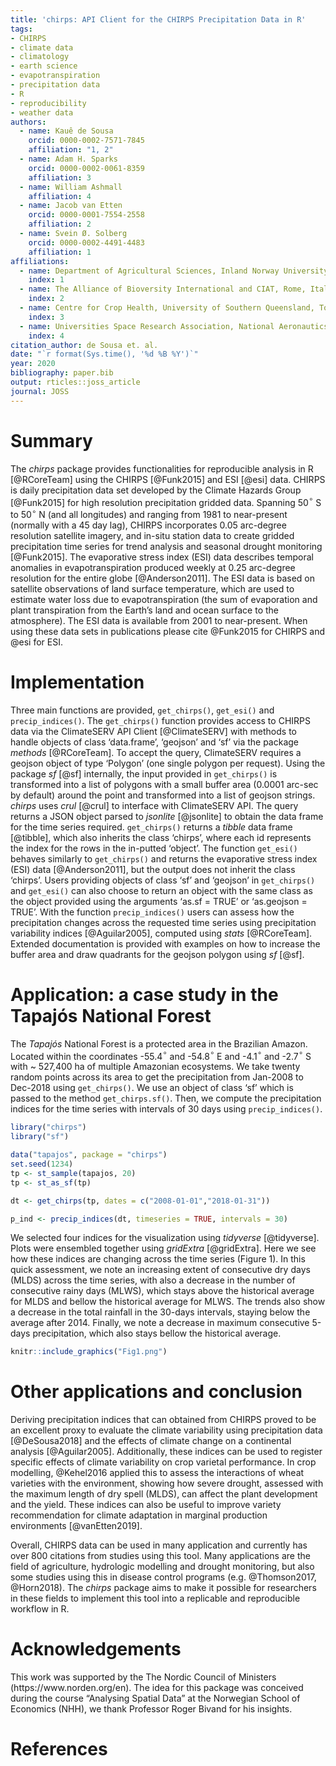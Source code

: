 ```yaml
---
title: 'chirps: API Client for the CHIRPS Precipitation Data in R'
tags:
- CHIRPS
- climate data
- climatology
- earth science
- evapotranspiration
- precipitation data
- R
- reproducibility
- weather data
authors:
  - name: Kauê de Sousa
    orcid: 0000-0002-7571-7845
    affiliation: "1, 2"
  - name: Adam H. Sparks
    orcid: 0000-0002-0061-8359
    affiliation: 3
  - name: William Ashmall
    affiliation: 4
  - name: Jacob van Etten
    orcid: 0000-0001-7554-2558
    affiliation: 2
  - name: Svein Ø. Solberg
    orcid: 0000-0002-4491-4483
    affiliation: 1
affiliations:
  - name: Department of Agricultural Sciences, Inland Norway University of Applied Sciences, Hamar, Norway
    index: 1
  - name: The Alliance of Bioversity International and CIAT, Rome, Italy
    index: 2
  - name: Centre for Crop Health, University of Southern Queensland, Toowoomba, Australia
    index: 3
  - name: Universities Space Research Association, National Aeronautics and Space Administration (NASA), Huntsville, USA
    index: 4
citation_author: de Sousa et. al.
date: "`r format(Sys.time(), '%d %B %Y')`"
year: 2020
bibliography: paper.bib
output: rticles::joss_article
journal: JOSS
---
```


# Summary

The *chirps* package provides functionalities for reproducible analysis in R [@RCoreTeam] using the CHIRPS [@Funk2015] and ESI [@esi] data. CHIRPS is daily precipitation data set developed by the Climate Hazards Group [@Funk2015] for high resolution precipitation gridded data. Spanning 50$^{\circ}$ S to 50$^{\circ}$ N (and all longitudes) and ranging from 1981 to near-present (normally with a 45 day lag), CHIRPS incorporates 0.05 arc-degree resolution satellite imagery, and in-situ station data to create gridded precipitation time series for trend analysis and seasonal drought monitoring [@Funk2015]. The evaporative stress index (ESI) data describes temporal anomalies in evapotranspiration produced weekly at 0.25 arc-degree resolution for the entire globe [@Anderson2011]. The ESI data is based on satellite observations of land surface temperature, which are used to estimate water loss due to evapotranspiration (the sum of evaporation and plant transpiration from the Earth's land and ocean surface to the atmosphere). The ESI data is available from 2001 to near-present. When using these data sets in publications please cite @Funk2015 for CHIRPS and @esi for ESI.

# Implementation

Three main functions are provided, `get_chirps()`, `get_esi()` and `precip_indices()`. The `get_chirps()` function provides access to CHIRPS data via the ClimateSERV API Client [@ClimateSERV] with methods to handle objects of class 'data.frame', 'geojson' and 'sf' via the package *methods* [@RCoreTeam]. To accept the query, ClimateSERV requires a geojson object of type 'Polygon' (one single polygon per request). Using the package *sf* [@sf] internally, the input provided in `get_chirps()` is transformed into a list of polygons with a small buffer area (0.0001 arc-sec by default) around the point and transformed into a list of geojson strings. *chirps* uses *crul* [@crul] to interface with ClimateSERV API. The query returns a JSON object parsed to *jsonlite* [@jsonlite] to obtain the data frame for the time series required. `get_chirps()` returns a *tibble* data frame [@tibble], which also inherits the class 'chirps', where each id represents the index for the rows in the in-putted 'object'. The function `get_esi()` behaves similarly to `get_chirps()` and returns the evaporative stress index (ESI) data [@Anderson2011], but the output does not inherit the class 'chirps'. Users providing objects of class 'sf' and 'geojson' in `get_chirps()` and `get_esi()` can also choose to return an object with the same class as the object provided using the arguments 'as.sf = TRUE' or 'as.geojson = TRUE'. With the function `precip_indices()` users can assess how the precipitation changes across the requested time series using precipitation variability indices [@Aguilar2005], computed using *stats* [@RCoreTeam]. Extended documentation is provided with examples on how to increase the buffer area and draw quadrants for the geojson polygon using *sf* [@sf].

# Application: a case study in the Tapajós National Forest

The *Tapajós* National Forest is a protected area in the Brazilian Amazon. Located within the coordinates -55.4$^{\circ}$ and -54.8$^{\circ}$ E and -4.1$^{\circ}$ and -2.7$^{\circ}$ S with ~ 527,400 ha of multiple Amazonian ecosystems. We take twenty random points across its area to get the precipitation from Jan-2008 to Dec-2018 using `get_chirps()`. We use an object of class 'sf' which is passed to the method `get_chirps.sf()`. Then, we compute the precipitation indices for the time series with intervals of 30 days using `precip_indices()`.

```r
library("chirps")
library("sf")

data("tapajos", package = "chirps")
set.seed(1234)
tp <- st_sample(tapajos, 20)
tp <- st_as_sf(tp)

dt <- get_chirps(tp, dates = c("2008-01-01","2018-01-31"))

p_ind <- precip_indices(dt, timeseries = TRUE, intervals = 30)

```

We selected four indices for the visualization using *tidyverse* [@tidyverse]. Plots were ensembled together using *gridExtra* [@gridExtra]. Here we see how these indices are changing across the time series (Figure 1). In this quick assessment, we note an increasing extent of consecutive dry days (MLDS) across the time series, with also a decrease in the number of consecutive rainy days (MLWS), which stays above the historical average for MLDS and bellow the historical average for MLWS. The trends also show a decrease in the total rainfall in the 30-days intervals, staying below the average after 2014. Finally, we note a decrease in maximum consecutive 5-days precipitation, which also stays bellow the historical average. 

```r
knitr::include_graphics("Fig1.png")
```

# Other applications and conclusion

Deriving precipitation indices that can obtained from CHIRPS proved to be an excellent proxy to evaluate the climate variability using precipitation data [@DeSousa2018] and the effects of climate change on a continental analysis [@Aguilar2005]. Additionally, these indices can be used to register specific effects of climate variability on crop varietal performance. In crop modelling, @Kehel2016 applied this to assess the interactions of wheat varieties with the environment, showing how severe drought, assessed with the maximum length of dry spell (MLDS), can affect the plant development and the yield. These indices can also be useful to improve variety recommendation for climate adaptation in marginal production environments [@vanEtten2019]. 

Overall, CHIRPS data can be used in many application and currently has over 800 citations from studies using this tool. Many applications are the field of agriculture, hydrologic modelling and drought monitoring, but also some studies using this in disease control programs (e.g. @Thomson2017, @Horn2018). The *chirps* package aims to make it possible for researchers in these fields to implement this tool into a replicable and reproducible workflow in R. 

# Acknowledgements

This work was supported by the The Nordic Council of Ministers (https://www.norden.org/en). The idea for this package was conceived during the course "Analysing Spatial Data" at the Norwegian School of Economics (NHH), we thank Professor Roger Bivand for his insights.

# References